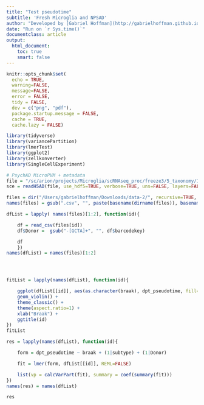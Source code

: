 ```yaml
---
title: "Test pseudotime"
subtitle: 'Fresh Microglia and NPSAD'
author: "Developed by [Gabriel Hoffman](http://gabrielhoffman.github.io/)"
date: "Run on `r Sys.time()`"
documentclass: article
output: 
  html_document:
    toc: true
    smart: false
---
```



<!--- 

cd /Users/gabrielhoffman/workspace/repos/nps_ad/mg
R --vanilla

rmarkdown::render("test_pseudotime.Rmd");


--->



```r
knitr::opts_chunk$set(
  echo = TRUE,
  warning=FALSE,
  message=FALSE,
  error = FALSE,
  tidy = FALSE,
  dev = c("png", "pdf"),
  package.startup.message = FALSE,
  cache = TRUE,
  cache.lazy = FALSE)
```


```r
library(tidyverse)
library(variancePartition)
library(lmerTest)
library(ggplot2)
library(zellkonverter)
library(SingleCellExperiment)
```

```r
# PsychAD MicroPVM + metadata
file = "/sc/arion/projects/Microglia/scRNAseq_proc/freeze3/5_taxonomy/1_scANVI_psychAD_annotation/230420_PsychAD_MicroPVM_independent_meta_scANVI_new-umap.h5ad"
sce = readH5AD(file, use_hdf5=TRUE, verbose=TRUE, uns=FALSE, layers=FALSE, obsm=FALSE)

files = dir("/Users/gabrielhoffman/Downloads/data-2/", recursive=TRUE, full.names=TRUE)
names(files) = gsub(".csv", "", paste(basename(dirname(files)), basename(files), sep="/"))

dfList = lapply( names(files)[1:2], function(id){

	df = read_csv(files[id])
	df$Donor =  gsub("-[GCTA]+", "", df$barcodekey)

	df
	})
names(dfList) = names(files)[1:2]





```

```r
fitList = lapply(names(dfList), function(id){

	ggplot(dfList[[id]], aes(as.character(braak), dpt_pseudotime, fill=braak)) +
	geom_violin() +
	theme_classic() +
	theme(aspect.ratio=1) +
	xlab("Braak") + 
	ggtitle(id)
})
fitList
```


```r
res = lapply(names(dfList), function(id){

	form = dpt_pseudotime ~ braak + (1|subtype) + (1|Donor)

	fit = lmer(form, dfList[[id]], REML=FALSE)

	list(vp = calcVarPart(fit), summary = coef(summary(fit)))
})
names(res) = names(dfList)
```

```r
res
```


<!---

PsychAD metadata
/sc/arion/projects/psychAD/NPS-AD/freeze2_rc/metadata/clinical_metadata.csv
/sc/arion/projects/psychAD/NPS-AD/freeze2_rc/metadata/clinical_metadata_sampleSets_latest.RDS
--->

